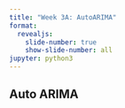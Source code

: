 ```yaml
---
title: "Week 3A: AutoARIMA"
format:
  revealjs:
    slide-number: true
    show-slide-number: all 
jupyter: python3
---
```


## Auto ARIMA




